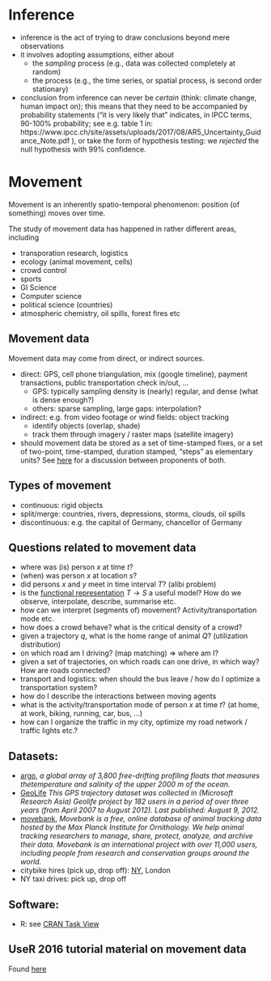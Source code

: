 # Inference

* inference is the act of trying to draw conclusions beyond mere observations
* it involves adopting assumptions, either about
    * the _sampling_ process (e.g., data was collected completely at random)
	* the process (e.g., the time series, or spatial process, is second order stationary)
* conclusion from inference can never be _certain_ (think: climate change,
human impact on); this means that they need to be accompanied by probability
statements ("it is very likely that" indicates, in IPCC terms, 90-100% probability;
see e.g. table 1 in: https://www.ipcc.ch/site/assets/uploads/2017/08/AR5_Uncertainty_Guidance_Note.pdf ),
or take the form of hypothesis testing: we _rejected_ the null hypothesis with 99% confidence.

# Movement

Movement is an inherently spatio-temporal phenomenon: position
(of something) moves over time.

The study of movement data has happened in rather different areas, including

* transporation research, logistics
* ecology (animal movement, cells)
* crowd control
* sports
* GI Science
* Computer science
* political science (countries)
* atmospheric chemistry, oil spills, forest fires etc

## Movement data

Movement data may come from direct, or indirect sources.

* direct: GPS, cell phone triangulation, mix (google timeline), payment transactions, public transportation check in/out, ...
   - GPS: typically sampling density is (nearly) regular, and dense (what is dense enough?)
   - others: sparse sampling, large gaps: interpolation?
* indirect: e.g. from video footage or wind fields: object tracking
   - identify objects (overlap, shade)
   - track them through imagery / raster maps (satellite imagery)

* should movement data be stored as a set of time-stamped fixes, or a set of two-point, time-stamped, duration stamped, "steps" as elementary units? See [here](https://github.com/mablab/sftraj-proposal/issues/1) for a discussion between proponents of both.

## Types of movement

* continuous: rigid objects
* split/merge: countries, rivers, depressions, storms, clouds, oil spills
* discontinuous: e.g. the capital of Germany, chancellor of Germany

## Questions related to movement data

* where was (is) person $x$ at time $t$?
* (when) was person $x$ at location $s$?
* did persons $x$ and $y$ meet in time interval $T$? (alibi problem)
* is the [functional representation](https://www.tandfonline.com/doi/full/10.1080/13658816.2016.1151520) $T \rightarrow S$ a useful model? How do we observe, interpolate, describe, summarise etc.
* how can we interpret (segments of) movement? Activity/transportation mode etc.
* how does a crowd behave? what is the critical density of a crowd?
* given a trajectory $q$, what is the home range of animal $Q$? (utilization distribution)
* on which road am I driving? (map matching) $\Rightarrow$ where am I?
* given a set of trajectories, on which roads can one drive, in which way? How are roads connected?
* transport and logistics: when should the bus leave / how do I optimize a transportation system?
* how do I describe the interactions between moving agents
* what is the activity/transportation mode of person $x$ at time $t$? (at home, at work, biking, running, car, bus, ...)
* how can I organize the traffic in my city, optimize my road network / traffic lights etc.?


## Datasets:

* [argo](http://www-argo.ucsd.edu/index.html), _a global array of 3,800 free-drifting profiling floats that measures thetemperature and salinity of the upper 2000 m of the ocean._
* [GeoLife](https://www.microsoft.com/en-us/download/details.aspx?id=52367) _This GPS trajectory dataset was collected in (Microsoft Research Asia) Geolife project by 182 users in a period of over three years (from April 2007 to August 2012). Last published: August 9, 2012._
* [movebank](https://www.movebank.org/), _Movebank is a free, online database of animal tracking data hosted by the Max Planck Institute for Ornithology. We help animal tracking researchers to manage, share, protect, analyze, and archive their data. Movebank is an international project with over 11,000 users, including people from research and conservation groups around the world._
* citybike hires (pick up, drop off): [NY](https://www.citibikenyc.com/system-data), London
* NY taxi drives: pick up, drop off

## Software:

* R: see [CRAN Task View](https://cran.r-project.org/web/views/SpatioTemporal.html)

## UseR 2016 tutorial material on movement data

Found [here](https://edzer.github.io/UseR2016/#movement-data)

